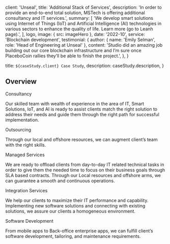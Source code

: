 
  client: 'Unseal',
  title: 'Additional Stack of Services',
  description:
    'In order to provide an end-to-end total solution, MSTech is offering additional consultancy and IT services.',
  summary: [
    'We develop smart solutions using Internet of Things (IoT) and Artificial Intelligence (AI) technologies in various sectors to enhance the quality of life.  Learn more (go to Leanh page).',
  ],
  logo,
  image: { src: imageHero },
  date: '2022-10',
  service: 'Blockchain development',
  testimonial: {
    author: { name: 'Emily Selman', role: 'Head of Engineering at Unseal' },
    content:
      'Studio did an amazing job building out our core blockchain infrastructure and I’m sure once PlaceboCoin rallies they’ll be able to finish the project.',
  },
}

  title: `${caseStudy.client} Case Study`,
  description: caseStudy.description,
}

## Overview

Consultancy

Our skilled team with wealth of experience in the area of IT, Smart Solutions, IoT, and AI is ready to assist clients match the right solution to address their needs and guide them through the right path for successful implementation.

Outsourcing

Through our local and offshore resources, we can augment client’s team with the right skills.

Managed Services

We are ready to offload clients from day-to-day IT related technical tasks in order to give them the needed time to focus on their business goals through SLA based contracts. Through our Local resources and offshore arms, we can guarantee a smooth and continuous operations.

Integration Services

We help our clients to maximize their IT performance and capability. Implementing new software solutions and connecting with existing solutions, we assure our clients a homogeneous environment.

Software Development

From mobile apps to Back-office enterprise apps, we can fulfill client’s software development, tailoring, and maintenance requirements. 

